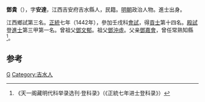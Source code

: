 '''鄧貴'''（{{bd|1413年||？}}），字'''安達'''，江西吉安府吉水縣人，民籍。[[明朝|明朝]]政治人物。進士出身。

江西鄉試第三名。[[正统_(年号)|正統]]七年（1442年），參加壬戌科[[會試|會試]]，得[[貢士|貢士]]第十四名。[[殿試|殿試]]登[[進士|進士]]第三甲第一名。曾祖父[[鄧文郁|鄧文郁]]。祖父[[鄧沖虛|鄧沖虛]]。父亲[[鄧嘉會|鄧嘉會]]，曾任常熟知縣<ref>《天一阁藏明代科举录选刊·登科录》（《正統七年进士登科录》）</ref>。

==参考==
{{reflist}}
{{明朝人物小作品}}
{{正統七年壬戌科殿試金榜}}
[[Category:鄧姓|G]]
[[Category:吉水人|Category:吉水人]]